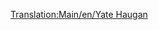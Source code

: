 [[Translation:Main/en/Yate Haugan]]{{en/-}}{{Template:Navbox Légi járművek/Hu}}
{{Template:Repülőgépek/Hu
|Name=Yate Haugan
|Image=[[File:en/BAC-AërospatialConcorde.png|Yate Haugan]]
|Cost=153,808 (307.616)
|Speed=2,330 km/h (1,448 MPH)
|Annual=7,031 (14.062) 	
|Designed=1968
|Lifespan=25
|Capacity=100 utas és 20 csomag levél
|Description=Az első szuperszonikus repülő, csillagászati áron és magas fenntartási költséggel. Az egész térképet átszelő útvonalakon viszont hasznos lehet.
|Real-life=[http://hu.wikipedia.org/wiki/Concorde Concorde]
}}
